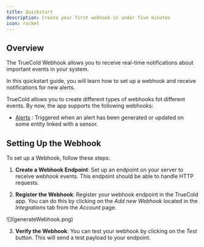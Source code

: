 ```yaml
---
title: Quickstart
description: Create your first webhook in under five minutes
icon: rocket
---
```


## Overview
The TrueCold Webhook allows you to receive real-time notifications about important events in your system.

In this quickstart guide, you will learn how to set up a webhook and receive notifications for new alerts.

TrueCold allows you to create different types of webhooks fot different events. By now, the app
supports the following webhooks:

- [Alerts](./alert/alert-webhook) : Triggered when an alert has been generated or updated on some entity linked with a sensor.

## Setting Up the Webhook

To set up a Webhook, follow these steps:

1. **Create a Webhook Endpoint**: Set up an endpoint on your server to receive webhook events. This endpoint should be able to handle HTTP requests.

2. **Register the Webhook**: Register your webhook endpoint in the TrueCold app. You can do this by clicking on the *Add new Webhook* located in the *Integrations* tab from the *Account* page.

<Frame caption="Generating a new webhook on TrueCold in the Account page">
  ![](generateWebhook.png)
</Frame>

3. **Verify the Webhook**: You can test your webhook by clicking on the *Test* button. This will send a test payload to your endpoint.